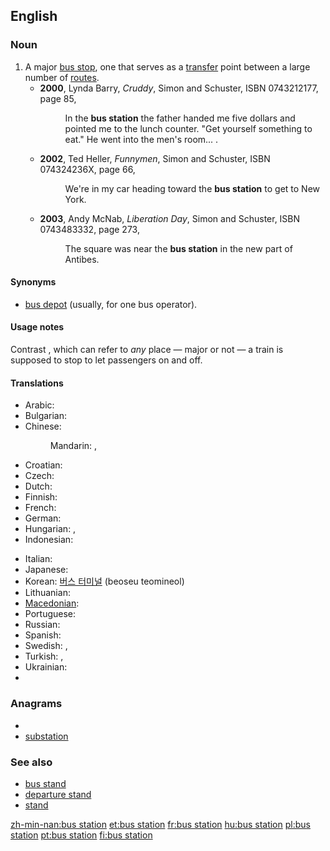 ==English==
{{wikipedia}}

===Noun===
{{en-noun}}

# A major [[bus stop]], one that serves as a [[transfer]] point between a large number of [[route]]s.
#* '''2000''', Lynda Barry, ''Cruddy'', Simon and Schuster, ISBN 0743212177, page 85,
#*: In the '''bus station''' the father handed me five dollars and pointed me to the lunch counter. "Get yourself something to eat." He went into the men's room...&nbsp;.
#* '''2002''', Ted Heller, ''Funnymen'', Simon and Schuster, ISBN 074324236X, page 66,
#*: We're in my car heading toward the '''bus station''' to get to New York.
#* '''2003''', Andy McNab, ''Liberation Day'', Simon and Schuster, ISBN 0743483332, page 273,
#*: The square was near the '''bus station''' in the new part of Antibes.

====Synonyms====
* [[bus depot]] (usually, for one bus operator).

====Usage notes====
Contrast {{term|train station}}, which can refer to ''any'' place — major or not — a train is supposed to stop to let passengers on and off.

====Translations====
{{trans-top|major bus stop, one that serves as a transfer point between a large number of routes}}
* Arabic: {{t|ar|محطة حافلات|f|tr=maHaTTa(t) Haafilaat}}
* Bulgarian: {{t-|bg|автогара|f|tr=ávtogára}}
* Chinese:
*: Mandarin: {{t-|cmn|公共汽車總站|sc=Hani}}, {{t-|cmn|公共汽车总站|tr=gōnggòngqìchē zhǒngzhàn|sc=Hani}}
* Croatian: {{t|hr|autobusni kolodvor|m}}
* Czech: {{t|cs|autobusové nádraží}}
* Dutch: {{t|nl|busstation}}
* Finnish: {{t-|fi|linja-autoasema}}
* French: {{t+|fr|gare routière|f}}
* German: {{t-|de|Busbahnhof|m}}
* Hungarian: {{t-|hu|buszállomás}}, {{t|hu|buszpályaudvar}}
* Indonesian: {{t|id|terminal bus|xs=Indonesian}}
{{trans-mid}}
* Italian: {{t-|it|stazione degli autobus}}
* Japanese: {{t|ja|バスステーション|tr=basu sutēshon}}
* Korean: [[버스 터미널]] (beoseu teomineol)
* Lithuanian: {{t|lt|autobusų stotis|xs=Lithuanian}}
* [[Macedonian]]: {{t|mk|автобуска станица|f|tr=avtóbuska stánica}}
* Portuguese: {{t|pt|estação de ônibus|f}}
* Russian: {{t+|ru|автовокзал|m|tr=avtovokzál}}
* Spanish: {{t|es|estación de autobús|f}}
* Swedish: {{t|sv|busstation|c}}, {{t|sv|bussterminal|c}}
* Turkish: {{t+|tr|otogar}},  {{t+|tr|terminal}}
* Ukrainian: {{t+|uk|автовокзал|m|xs=Ukrainian}}
* {{trreq|vi}}
{{trans-bottom}}

===Anagrams===
* {{alphagram|abinossttu}}
* [[substation#English|substation]]

===See also===
* [[bus stand]]
* [[departure stand]]
* [[stand]]

[[zh-min-nan:bus station]]
[[et:bus station]]
[[fr:bus station]]
[[hu:bus station]]
[[pl:bus station]]
[[pt:bus station]]
[[fi:bus station]]